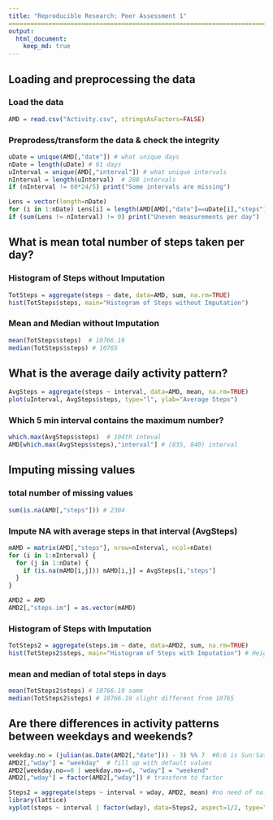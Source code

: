 ```yaml
---
title: "Reproducible Research: Peer Assessment 1"
===============================================================================
output: 
  html_document:
    keep_md: true
---
```


## Loading and preprocessing the data

### Load the data
```r
AMD = read.csv("Activity.csv", stringsAsFactors=FALSE)
```

### Preprodess/transform the data & check the integrity
```r
uDate = unique(AMD[,"date"]) # what unique days 
nDate = length(uDate) # 61 days
uInterval = unique(AMD[,"interval"]) # what unique intervals
nInterval = length(uInterval)  # 288 intervals
if (nInterval != 60*24/5) print("Some intervals are missing")

Lens = vector(length=nDate)
for (i in 1:nDate) Lens[i] = length(AMD[AMD[,"date"]==uDate[i],"steps"])
if (sum(Lens != nInterval) != 0) print("Uneven measurements per day")
```

## What is mean total number of steps taken per day?
### Histogram of Steps without Imputation
```r
TotSteps = aggregate(steps ~ date, data=AMD, sum, na.rm=TRUE)
hist(TotSteps$steps, main="Histogram of Steps without Imputation")
```
### Mean and Median without Imputation
```r
mean(TotSteps$steps)  # 10766.19
median(TotSteps$steps) # 10765
```

## What is the average daily activity pattern?
```r
AvgSteps = aggregate(steps ~ interval, data=AMD, mean, na.rm=TRUE)
plot(uInterval, AvgSteps$steps, type="l", ylab="Average Steps")
```

### Which 5 min interval contains the maximum number?
```r
which.max(AvgSteps$steps)  # 104th inteval
AMD[which.max(AvgSteps$steps),"interval"] # [835, 840) interval
```

## Imputing missing values
### total number of missing values
```r
sum(is.na(AMD[,"steps"])) # 2304
```

### Impute NA with average steps in that interval (AvgSteps)
```r
mAMD = matrix(AMD[,"steps"], nrow=nInterval, ncol=nDate)
for (i in 1:nInterval) {
  for (j in 1:nDate) {
    if (is.na(mAMD[i,j])) mAMD[i,j] = AvgSteps[i,"steps"]
  }
}

AMD2 = AMD
AMD2[,"steps.im"] = as.vector(mAMD)
```

### Histogram of Steps with Imputation
```r
TotSteps2 = aggregate(steps.im ~ date, data=AMD2, sum, na.rm=TRUE)
hist(TotSteps2$steps, main="Histogram of Steps with Imputation") # Height of the center is different.
```

### mean and median of total steps in days
```r
mean(TotSteps2$steps) # 10766.19 same
median(TotSteps2$steps) # 10766.19 slight different from 10765
```


## Are there differences in activity patterns between weekdays and weekends?
```r
weekday.no = (julian(as.Date(AMD2[,"date"])) - 3) %% 7  #0:6 is Sun:Sat
AMD2[,"wday"] = "weekday"  # fill up with default values
AMD2[weekday.no==0 | weekday.no==6, "wday"] = "weekend"
AMD2[,"wday"] = factor(AMD2[,"wday"]) # transform to factor

Steps2 = aggregate(steps ~ interval + wday, AMD2, mean) #no need of na.rm option
library(lattice)
xyplot(steps ~ interval | factor(wday), data=Steps2, aspect=1/2, type="l") # Yes, different
```

